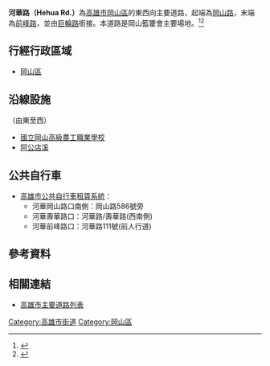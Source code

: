 {{Infobox TwRoad2
|bgcolorh=DARKGREEN
|colorh=white
|code=
|name= 河華路
|enname= Hehua Rd.
|level= 一般道路
|length=
|sec=
|lastext=
|line=
|start= [[岡山路|岡山路]]
|end= [[前峰路_(岡山區)|前峰路]]
|junc= 
|img=
|cap=
|size=
|left= 
|right= 
|leftlink= [[巨輪路|巨輪路]]
|leftdirection= W
|rightlink= 
|rightdirection= E
|SN=
|SNtype=
|SNNum=
|SN2=
|SN2type=
|SN2Num=
|SN3=
|SN3type=
|SN3Num=
}}
'''河華路（Hehua Rd.）'''為[[高雄市|高雄市]][[岡山區|岡山區]]的東西向主要道路，起端為[[岡山路|岡山路]]，末端為[[前峰路_(岡山區)|前峰路]]，並由[[巨輪路|巨輪路]]銜接。本道路是岡山籃籗會主要場地。<ref>{{Cite web |url=https://www.chinatimes.com/realtimenews/20180120003256-260405?chdtv |title=高市岡山區河華路、巨輪路人行環境及道路改善 邱志偉爭取納前瞻計畫 |accessdate=2020-07-15 |archive-date=2020-07-17 |archive-url=https://web.archive.org/web/20200717054632/https://www.chinatimes.com/realtimenews/20180120003256-260405?chdtv |dead-url=no }}</ref><ref>{{Cite web |url=https://news.ltn.com.tw/news/politics/breakingnews/3063086 |title=獲中央前瞻基礎建設5500萬補助 岡山河華、巨輪路改造變亮點 |accessdate=2020-07-15 |archive-date=2020-07-15 |archive-url=https://web.archive.org/web/20200715131804/https://news.ltn.com.tw/news/politics/breakingnews/3063086 |dead-url=no }}</ref>
== 行經行政區域 ==
* [[岡山區|岡山區]]
== 沿線設施 ==
（由東至西）
* [[國立岡山高級農工職業學校|國立岡山高級農工職業學校]]
* [[阿公店溪|阿公店溪]]
== 公共自行車 ==
* [[高雄市公共自行車租賃系統|高雄市公共自行車租賃系統]]：
** 河華岡山路口南側：岡山路586號旁
** 河華壽華路口：河華路/壽華路(西南側)
** 河華前峰路口：河華路111號(前人行道)

== 參考資料 ==
{{Reflist}}
== 相關連結 ==
* [[高雄市主要道路列表|高雄市主要道路列表]]

{{高雄市重要道路}}

[[Category:高雄市街道|Category:高雄市街道]]
[[Category:岡山區|Category:岡山區]]